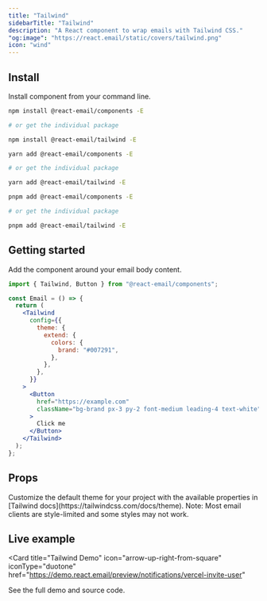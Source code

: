 ```yaml
---
title: "Tailwind"
sidebarTitle: "Tailwind"
description: "A React component to wrap emails with Tailwind CSS."
"og:image": "https://react.email/static/covers/tailwind.png"
icon: "wind"
---
```


## Install

Install component from your command line.

<CodeGroup>

```sh npm
npm install @react-email/components -E

# or get the individual package

npm install @react-email/tailwind -E
```

```sh yarn
yarn add @react-email/components -E

# or get the individual package

yarn add @react-email/tailwind -E
```

```sh pnpm
pnpm add @react-email/components -E

# or get the individual package

pnpm add @react-email/tailwind -E
```

</CodeGroup>

## Getting started

Add the component around your email body content.

```jsx
import { Tailwind, Button } from "@react-email/components";

const Email = () => {
  return (
    <Tailwind
      config={{
        theme: {
          extend: {
            colors: {
              brand: "#007291",
            },
          },
        },
      }}
    >
      <Button
        href="https://example.com"
        className="bg-brand px-3 py-2 font-medium leading-4 text-white"
      >
        Click me
      </Button>
    </Tailwind>
  );
};
```

## Props

<ResponseField name="config" type="object">
  Customize the default theme for your project with the available properties in
  [Tailwind docs](https://tailwindcss.com/docs/theme).
  <Info>
    Note: Most email clients are style-limited and some styles may not work.
  </Info>
</ResponseField>

## Live example

<Card
  title="Tailwind Demo"
  icon="arrow-up-right-from-square"
  iconType="duotone"
  href="https://demo.react.email/preview/notifications/vercel-invite-user"
>
  See the full demo and source code.
</Card>

<Snippet file="support.mdx" />
